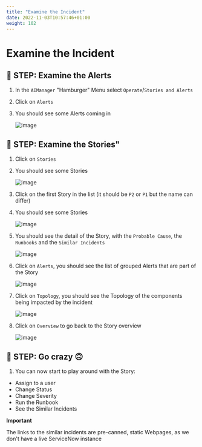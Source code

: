 ```yaml
---
title: "Examine the Incident"
date: 2022-11-03T10:57:46+01:00
weight: 102
---
```


# Examine the Incident

## 🚀 STEP: Examine the Alerts



1. In the `AIManager` "Hamburger" Menu select `Operate`/`Stories and Alerts`

1. Click on `Alerts`

1. You should see some Alerts coming in 

	![image](/images/48_check.png)


## 🚀 STEP: Examine the Stories"

1. Click on `Stories`

1. You should see some Stories

	![image](/images/49_check.png)


1. Click on the first Story in the list (it should be `P2` or `P1` but the name can differ)

1. You should see some Stories

	![image](/images/49_check.png)

1. You should see the detail of the Story, with the `Probable Cause`, the `Runbooks` and the `Similar Incidents`

	![image](/images/50_check.png)

1. Click on `Alerts`, you should see the list of grouped Alerts that are part of the Story

	![image](/images/51_check.png)

1. Click on `Topology`, you should see the Topology of the components being impacted by the incident

	![image](/images/52_check.png)
	
1. Click on `Overview` to go back to the Story overview

	![image](/images/50_check.png)


## 🚀 STEP: Go crazy 🙃


1. You can now start to play around with the Story:

* Assign to a user
* Change Status
* Change Severity
* Run the Runbook
* See the Similar Incidents



<InlineNotification kind="error"> 

**Important**

The links to the similar incidents are pre-canned, static Webpages, as we don't have a live ServiceNow instance

</InlineNotification>

